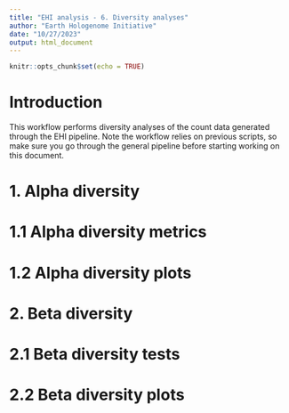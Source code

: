```yaml
---
title: "EHI analysis - 6. Diversity analyses"
author: "Earth Hologenome Initiative"
date: "10/27/2023"
output: html_document
---
```


```r
knitr::opts_chunk$set(echo = TRUE)
```

# Introduction

This workflow performs diversity analyses of the count data generated through the EHI pipeline. Note the workflow relies on previous scripts, so make sure you go through the general pipeline before starting working on this document.

# 1. Alpha diversity

# 1.1 Alpha diversity metrics

# 1.2 Alpha diversity plots

# 2. Beta diversity

# 2.1 Beta diversity tests

# 2.2 Beta diversity plots

